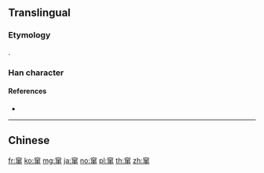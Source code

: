 {{character info/new}}
{{also|竄}}
==Translingual==

===Etymology===
{{rfe|lang=zh|Influenced by Wu? [https://twitter.com/jianhuazi_bot/status/655235657674002434]}}
{{Han simp|竄|f=鼠|t=串}}.

===Han character===
{{Han char|rn=116|rad=穴|as=07|sn=12|four=|canj=JCLL|ids=⿱穴串}}

====References====
* {{Han ref|kx=0866.281|hdz=42731.040|uh=7A9C|ud=31388}}

----

==Chinese==
{{zh-see|竄}}

[[fr:窜]]
[[ko:窜]]
[[mg:窜]]
[[ja:窜]]
[[no:窜]]
[[pl:窜]]
[[th:窜]]
[[zh:窜]]